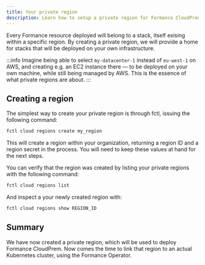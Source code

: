 ```yaml
---
title: Your private region
description: Learn how to setup a private region for Formance CloudPrem deployment
---
```


Every Formance resource deployed will belong to a stack, itself exising within a specific region. By creating a private region, we will provide a home for stacks that will be deployed on your own infrastructure.

:::info
Imagine being able to select `my-datacenter-1` instead of `eu-west-1` on AWS, and creating e.g. an EC2 instance there — to be deployed on your own machine, while still being managed by AWS. This is the essence of what private regions are about.
:::

<!-- Beyond the public regions made available on the Formance Cloud,  -->

<!-- Private regions are a way to deploy Formance CloudPrem in your own infrastructure, while still being able to use the Formance Cloud management tools. It is a solution striving to provide the best of both worlds: the flexibility of a self-hosted solution, with the user experience of a managed service. -->

## Creating a region

The simplest way to create your private region is through fctl, issuing the following command:

```bash
fctl cloud regions create my_region
```

This will create a region within your organization, returning a region ID and a region secret in the process. You will need to keep these values at hand for the next steps.

You can verify that the region was created by listing your private regions with the following command:

```bash
fctl cloud regions list
```

And inspect a your newly created region with:

```bash
fctl cloud regions show REGION_ID
```

## Summary

We have now created a private region, which will be used to deploy Formance CloudPrem. Now comes the time to link that region to an actual Kubernetes cluster, using the Formance Operator.
